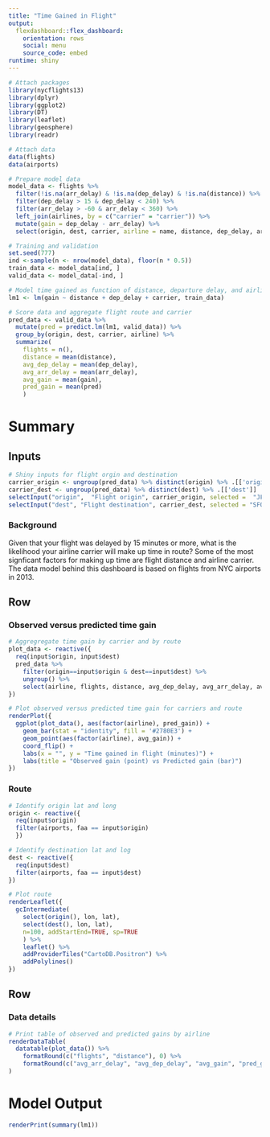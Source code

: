 ```yaml
---
title: "Time Gained in Flight"
output: 
  flexdashboard::flex_dashboard:
    orientation: rows
    social: menu
    source_code: embed
runtime: shiny
---
```


```r
# Attach packages
library(nycflights13)
library(dplyr)
library(ggplot2)
library(DT)
library(leaflet)
library(geosphere)
library(readr)

# Attach data
data(flights)
data(airports)
```

```r
# Prepare model data
model_data <- flights %>%
  filter(!is.na(arr_delay) & !is.na(dep_delay) & !is.na(distance)) %>%
  filter(dep_delay > 15 & dep_delay < 240) %>%
  filter(arr_delay > -60 & arr_delay < 360) %>%
  left_join(airlines, by = c("carrier" = "carrier")) %>%
  mutate(gain = dep_delay - arr_delay) %>%
  select(origin, dest, carrier, airline = name, distance, dep_delay, arr_delay, gain)

# Training and validation
set.seed(777)
ind <-sample(n <- nrow(model_data), floor(n * 0.5))
train_data <- model_data[ind, ]
valid_data <- model_data[-ind, ]

# Model time gained as function of distance, departure delay, and airline carrier
lm1 <- lm(gain ~ distance + dep_delay + carrier, train_data)

# Score data and aggregate flight route and carrier
pred_data <- valid_data %>%
  mutate(pred = predict.lm(lm1, valid_data)) %>%
  group_by(origin, dest, carrier, airline) %>%
  summarize(
    flights = n(),
    distance = mean(distance),
    avg_dep_delay = mean(dep_delay),
    avg_arr_delay = mean(arr_delay),
    avg_gain = mean(gain),
    pred_gain = mean(pred)
    )
```

Summary
========================================================================

Inputs {.sidebar}
-----------------------------------------------------------------------

```r
# Shiny inputs for flight orgin and destination
carrier_origin <- ungroup(pred_data) %>% distinct(origin) %>% .[['origin']]
carrier_dest <- ungroup(pred_data) %>% distinct(dest) %>% .[['dest']]
selectInput("origin",  "Flight origin", carrier_origin, selected =  "JFK")
selectInput("dest", "Flight destination", carrier_dest, selected = "SFO")
```

### Background

Given that your flight was delayed by 15 minutes or more, what is the likelihood 
your airline carrier will make up time in route? Some of the most signficant factors 
for making up time are flight distance and airline carrier. The data model behind 
this dashboard is based on flights from NYC airports in 2013.


Row
-----------------------------------------------------------------------

### Observed versus predicted time gain

```r
# Aggregregate time gain by carrier and by route 
plot_data <- reactive({
  req(input$origin, input$dest)
  pred_data %>%
    filter(origin==input$origin & dest==input$dest) %>%
    ungroup() %>%
    select(airline, flights, distance, avg_dep_delay, avg_arr_delay, avg_gain, pred_gain)
})

# Plot observed versus predicted time gain for carriers and route
renderPlot({
  ggplot(plot_data(), aes(factor(airline), pred_gain)) + 
    geom_bar(stat = "identity", fill = '#2780E3') +
    geom_point(aes(factor(airline), avg_gain)) +
    coord_flip() +
    labs(x = "", y = "Time gained in flight (minutes)") +
    labs(title = "Observed gain (point) vs Predicted gain (bar)")
})
```

### Route

```r
# Identify origin lat and long
origin <- reactive({
  req(input$origin)
  filter(airports, faa == input$origin)
  })

# Identify destination lat and log
dest <- reactive({
  req(input$dest)
  filter(airports, faa == input$dest)
})

# Plot route
renderLeaflet({
  gcIntermediate(
    select(origin(), lon, lat),
    select(dest(), lon, lat),
    n=100, addStartEnd=TRUE, sp=TRUE
    ) %>%
    leaflet() %>%
    addProviderTiles("CartoDB.Positron") %>%
    addPolylines()
})
```

Row
-----------------------------------------------------------------------

### Data details

```r
# Print table of observed and predicted gains by airline
renderDataTable(
  datatable(plot_data()) %>%
    formatRound(c("flights", "distance"), 0) %>%
    formatRound(c("avg_arr_delay", "avg_dep_delay", "avg_gain", "pred_gain"), 1)
)
```

Model Output
========================================================================

```r
renderPrint(summary(lm1))
```